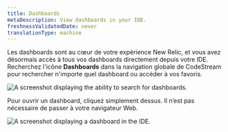 ```yaml
---
title: Dashboards
metaDescription: View dashboards in your IDE.
freshnessValidatedDate: never
translationType: machine
---
```


Les dashboards sont au cœur de votre expérience New Relic, et vous avez désormais accès à tous vos dashboards directement depuis votre IDE. Recherchez l&apos;icône <DNT>**Dashboards**</DNT> dans la navigation globale de CodeStream pour rechercher n&apos;importe quel dashboard ou accéder à vos favoris.

<img title="Dashboard search." alt="A screenshot displaying the ability to search for dashboards." src="/images/codestream_screenshot-full_search-dashbaords.webp" />

Pour ouvrir un dashboard, cliquez simplement dessus. Il n’est pas nécessaire de passer à votre navigateur Web.

<img title="Dashboard display." alt="A screenshot displaying a dashboard in the IDE." src="/images/codestream_screenshot-full_display-dashboard.webp" />